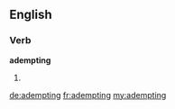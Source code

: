 ==English==

===Verb===
'''adempting'''

# {{present participle of|adempt}}

[[de:adempting]]
[[fr:adempting]]
[[my:adempting]]